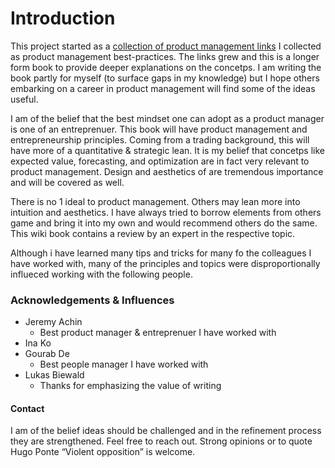 # Introduction

This project started as a [collection of product management links](https://github.com/iveksl2/product_management_links) I collected as product management best-practices. The links grew and this is a longer form book to provide deeper explanations on the concetps. I am writing the book partly for myself (to surface gaps in my knowledge) but I hope others embarking on a career in product management will find some of the ideas useful.  

I am of the belief that the best mindset one can adopt as a product manager is one of an entreprenuer. This book will have product management and entrepreneurship principles. Coming from a trading background, this will have more of a quantitative & strategic lean. It is my belief that concetps like expected value, forecasting, and optimization are in fact very relevant to product management. Design and aesthetics of are tremendous importance and will be covered as well. 

There is no 1 ideal to product management. Others may lean more into intuition and aesthetics. I have always tried to borrow elements from others game and bring it into my own and would recommend others do the same. This wiki book contains a review by an expert in the respective topic. 

Although i have learned many tips and tricks for many fo the colleagues I have worked with, many of the principles and topics were disproportionally influeced working with the following people.  

### Acknowledgements & Influences
 * Jeremy Achin 
   * Best product manager & entreprenuer I have worked with
 * Ina Ko
 * Gourab De
   * Best people manager I have worked with
 * Lukas Biewald
   * Thanks for emphasizing the value of writing

#### Contact

I am of the belief ideas should be challenged and in the refinement process they are strengthened. Feel free to reach out. Strong opinions or to quote Hugo Ponte "Violent opposition" is welcome. 


